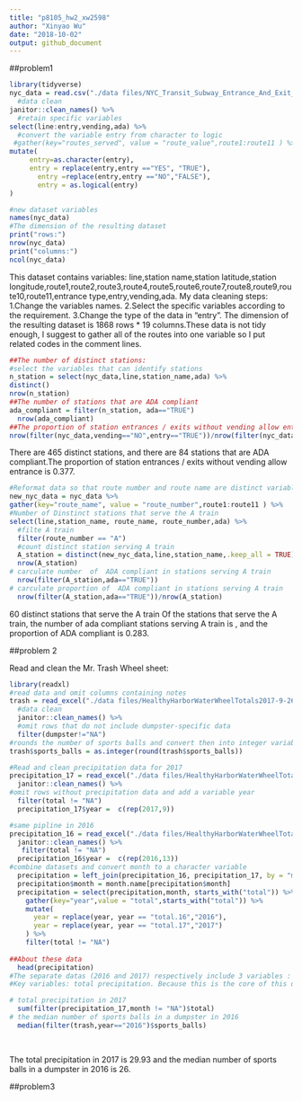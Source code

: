 ```yaml
---
title: "p8105_hw2_xw2598"
author: "Xinyao Wu"
date: "2018-10-02"
output: github_document
---
```

##problem1

```r
library(tidyverse)
nyc_data = read.csv("./data files/NYC_Transit_Subway_Entrance_And_Exit_Data.csv")%>% 
  #data clean
janitor::clean_names() %>% 
  #retain specific variables 
select(line:entry,vending,ada) %>% 
  #convert the variable entry from character to logic
 #gather(key="routes_served", value = "route_value",route1:route11 ) %>% 
mutate(
     entry=as.character(entry),
     entry = replace(entry,entry =="YES", "TRUE"),
       entry =replace(entry,entry =="NO","FALSE"),
       entry = as.logical(entry)
)
```

```r
#new dataset variables
names(nyc_data) 
#The dimension of the resulting dataset
print("rows:")
nrow(nyc_data)
print("columns:")
ncol(nyc_data)

```

This dataset contains variables:
line,station name,station latitude,station longitude,route1,route2,route3,route4,route5,route6,route7,route8,route9,route10,route11,entrance type,entry,vending,ada. My data cleaning steps: 1.Change the variables names. 2.Select the specific variables according to the requirement. 3.Change the type of the data in "entry". The dimension of the resulting dataset is 1868 rows * 19 columns.These data is not tidy enough, I suggest to gather all of the routes into one variable so I put related codes in the comment lines.

```r
##The number of distinct stations:
#select the variables that can identify stations
n_station = select(nyc_data,line,station_name,ada) %>% 
distinct()
nrow(n_station)
##The number of stations that are ADA compliant
ada_compliant = filter(n_station, ada=="TRUE") 
  nrow(ada_compliant)
##The proportion of station entrances / exits without vending allow entrance
nrow(filter(nyc_data,vending=="NO",entry=="TRUE"))/nrow(filter(nyc_data,vending=="NO"))

```
There are 465 distinct stations, and there are 84 stations that are ADA compliant.The proportion of station entrances / exits without vending allow entrance is 0.377.

```r
#Reformat data so that route number and route name are distinct variables
new_nyc_data = nyc_data %>% 
gather(key="route_name", value = "route_number",route1:route11 ) %>% 
#Number of Dinstinct stations that serve the A train
select(line,station_name, route_name, route_number,ada) %>% 
  #filte A train
  filter(route_number == "A") 
  #count distinct station serving A train
  A_station = distinct(new_nyc_data,line,station_name,.keep_all = TRUE) 
  nrow(A_station)
# carculate number  of  ADA compliant in stations serving A train
  nrow(filter(A_station,ada=="TRUE"))
# carculate proportion of  ADA compliant in stations serving A train
  nrow(filter(A_station,ada=="TRUE"))/nrow(A_station)
```
60 distinct stations that serve the A train
Of the stations that serve the A train, the number of ada compliant stations serving A train is , and the proportion of ADA compliant is 0.283.



##problem 2


Read and clean the Mr. Trash Wheel sheet:
```r
library(readxl)
#read data and omit columns containing notes
trash = read_excel("./data files/HealthyHarborWaterWheelTotals2017-9-26.xlsx",range = "A2:N258") %>% 
  #data clean 
  janitor::clean_names() %>% 
  #omit rows that do not include dumpster-specific data
  filter(dumpster!="NA")
#rounds the number of sports balls and convert then into integer variables
trash$sports_balls = as.integer(round(trash$sports_balls))

```


```r
#Read and clean precipitation data for 2017
precipitation_17 = read_excel("./data files/HealthyHarborWaterWheelTotals2017-9-26.xlsx",sheet = "2017 Precipitation",range = "A2:B15") %>% 
  janitor::clean_names() %>% 
#omit rows without precipitation data and add a variable year
  filter(total != "NA") 
  precipitation_17$year =  c(rep(2017,9))

#same pipline in 2016 
precipitation_16 = read_excel("./data files/HealthyHarborWaterWheelTotals2017-9-26.xlsx",sheet = "2016 Precipitation",range = "A2:B15") %>%
  janitor::clean_names() %>% 
   filter(total != "NA") 
  precipitation_16$year =  c(rep(2016,13))
#combine datasets and convert month to a character variable
  precipitation = left_join(precipitation_16, precipitation_17, by = "month",suffix = c(".16", ".17"))
  precipitation$month = month.name[precipitation$month]
  precipitation = select(precipitation,month, starts_with("total")) %>% 
    gather(key="year",value = "total",starts_with("total")) %>% 
    mutate(
      year = replace(year, year == "total.16","2016"),
      year = replace(year, year == "total.17","2017")
    ) %>% 
    filter(total != "NA")
    
##About these data
  head(precipitation)
#The separate datas (2016 and 2017) respectively include 3 variables : month ,total precipitation and year.Their combination dataset(named precipitation) includes 3 variables:month,total precipitation,year
#Key variables: total precipitation. Because this is the core of this dataset.other variables are made for organizing and grouping "precipitation".

# total precipitation in 2017
  sum(filter(precipitation_17,month != "NA")$total)
# the median number of sports balls in a dumpster in 2016
  median(filter(trash,year=="2016")$sports_balls)
  
  
```
 
The total precipitation in 2017 is 29.93 and the median number of sports balls in a dumpster in 2016 is 26.


##problem3


